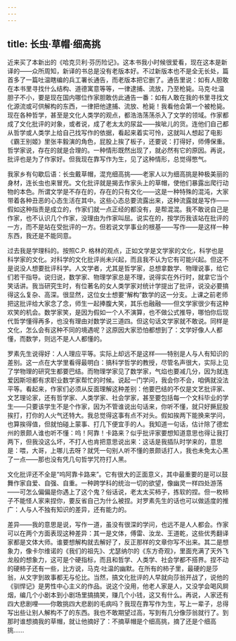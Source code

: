 ```yaml
---
---
---
```

title: 长虫·草帽·细高挑
---

近来买了本新出的《哈克贝利·芬历险记》。这本书我小时候很爱看，现在这本是新译的——众所周知，新译的书总是没有老版本好。不过新版本也不是全无长处，篇首多了一篇吐温瞎编的兵工署长通告，而老版本把它删了。通告里说：如有人胆敢在本书里寻找什么结构、道德寓意等等，一律逮捕、流放，乃至枪毙。马克·吐温胆子不小，要是现在国内哪位作家胆敢仿此通告一番：如有人敢在我的书里寻找文化源流或可供解构的东西，一律把他逮捕、流放、枪毙！我看他会第一个被枪毙。现在各种哲学，甚至是文化人类学的观点，都浩浩荡荡杀入了文学的领域。作家都成了文化批评的对象，或者说，成了老太太的尿盆——挨呲儿的货。连他们自己都从哲学或人类学上给自己找写作的依据，看起来着实可怜，这就叫人想起了电影《霸王别姬》里张丰毅演的角色，屁股上挨了板子，还要说：打得好，师傅保重。哲学家说，存在的就是合理的。一种情形既然出现了，就必然有它的原因。再说，批评也是为了作家好。但我现在靠写作为生，见了这种情形，总觉得憋气。

我家乡有句歇后语：长虫戴草帽，混充细高挑——老家人以为细高挑是种极美丽的身材，连长虫也来冒充。文化批评就是揭去作家头上的草帽，使他们暴露出爬行动物的本色。所谓文学是不存在的，存在的只有文化——这是一种特殊的混沌，大家带着各种丑恶的心态生活在其中。这些心态总要流露出来，这种流露就是写作——假如这种指责是成立的，作家们就一点正经的都没有，是帮混混。我不敢说自己是作家，也不认识几个作家，没理由为作家叫屈。说实在的，按学历我该站在批评的一方，而不是站在受批评的一方。但若说文学事业的根基——写作——是这样一种东西，我还是不能同意。

过去我是学理科的。按照C.P. 格林的观点，正如文学是文学家的文化，科学也是科学家的文化。对科学的文化批评尚未兴起，而且我不认为它有可能兴起。但这不是说没人想要批评科学。人文学者，尤其是哲学家，总想拿数学、物理说事，给它们若干指导。说归说，数学家、物理学家总是不理，说得实在外行时，就拿它当个笑话讲。我当研究生时，有位著名的女人类学家对统计学提出了批评，说没必要搞得这么复杂、高深。很显然，这位女士想要“解构”数学的这一分支。上课之前老师把这批评给大家念了念，师生一起捧腹大笑，其乐也融融——但文学家很少有这种欢笑的机会。数学家笑，是因为假如一个人不演算，也不做公式推导，哪怕你后现代哲学懂得再多，也没有理由对数学说三道四。但这句话文学家就不敢说。同样是文化，怎么会有这种不同的境遇呢？这原因大家恐怕都想到了：文学好像人人都懂，而数学，则远不是人人都懂的。

罗素先生说得好：人人理应平等。实际上却远不是这样——特别是人与人有知识的差别。这一点在大学里看得最明白：搞科学哲学的教授，尽管名声很大，实际上见了学物理的研究生都要巴结。而物理学家见了数学家，气焰也要减几分，因为就连爱因斯坦都有求职业数学家帮忙的时候。说起一门学问，我会你不会，咱俩就没法平等。看起来，作家们必须从反面理解这种差别：他要巴结的不仅是文艺批评家、文艺理论家，还有哲学家、人类学家、社会学家，甚至要包括每一个文科毕业的学生——只要该学生不是个作家，因为不管谁说出句话来，你听不懂，就只好撅屁股挨打，打你的人火气还特大。我总觉得这事有点不对头。假如挨两下能换来学问，也算挨得值，但就怕碰上蒙事、打几下便宜手的人。我知道一句话，估计除了德宏州的景颇人谁也听不懂：呜！阿靠！卡路来？似乎批评家要想知道意思也得让我打两下，但我没这么坏，不打人也肯把意思说出来：这话是我插队时学来的，意思是：喂，大哥，上哪儿去呀？就凭一句别人听不懂的景颇话打人，我也未免太心黑了一点——那也没有凭几句哲学咒符打人黑。

文化批评还不全是“呜阿靠卡路来”。它有很大的正面意义，其中最重要的是可以鼓舞作家自爱、自强、自重。一种跨学科的统治一切的欲望，像幽灵一样四处游荡——可怎么偏偏是你遇上了这个鬼？俗话说，老太太买柿子，拣软的捏。但一枚柿子不能怪人家来捏你，要反省自己为什么被捏。对罗素先生的话也可以做适度的推广：人与人不独有知识的差异，还有能力的。

差异——我的意思是说，写作一道，虽没有很深的学问，也远不是人人都会。作家可以在两个方面表现这种差异：其一是文体，傅雷、汝龙、王道乾，这些优秀翻译家都是文体大师。谁要想解构就去解好了，反正那样的文章你写不出来。其二是想象力，像卡尔维诺的《我们的祖先》、尤瑟纳尔的《东方奇观》，里面充满了天外飞龙般的想象力，这可是个硬指标，而且和哲学、人类学、社会学都不搭界。捏不动的硬柿子还有一些，比方说，马克·吐温的幽默。在所有的柿子里，最硬的是莎翁，从文字到故事都无与伦比。当然，搞文化批评的人早就向莎翁开战了，说他的《驯悍记》是男性中心主义的作品。说这个没用，他老人家是人，又没学会喝风屙烟，编几个小剧本到小剧场里搞搞笑，赚几个小钱，这又有什么。再说，人家还有四大悲剧哩——你敢挑四大悲剧的毛病吗？我现在靠写作为生，写上一辈子，总得写出些让别人解构不了的东西。我也不敢期望过高，写到有几分像莎翁就行了。到那时谁想摘我的草帽，就让他摘好了：不摘草帽是个细高挑，摘了还是个细高挑……
